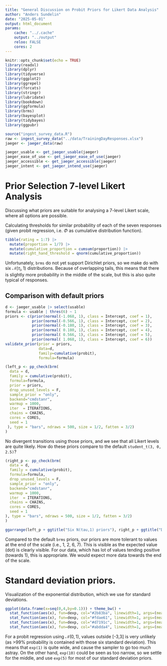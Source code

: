 ```yaml
---
title: "General Discussion on Probit Priors for Likert Data Analysis"
author: "Anders Sundelin"
date: "2025-05-01"
output: html_document
params: 
    cache: "../.cache"
    output: "../output"
    reloo: FALSE
    cores: 2
---
```


```r
knitr::opts_chunk$set(echo = TRUE)
library(readxl)
library(dplyr)
library(tidyverse)
library(ggplot2)
library(ggrepel)
library(forcats)
library(stringr)
library(lubridate)
library(bookdown)
library(ggformula)
library(brms)
library(bayesplot)
library(tidybayes)
library(ggpubr)
```

```r
source("ingest_survey_data.R")
raw <- ingest_survey_data("../data/TrainingDayResponses.xlsx")
jaeger <- jaeger_data(raw) 
```
```r
jaeger_usable <- get_jaeger_usable(jaeger)
jaeger_ease_of_use <- get_jaeger_ease_of_use(jaeger)
jaeger_accessible <- get_jaeger_accessible(jaeger)
jaeger_intent <- get_jaeger_intend_use(jaeger)
```

# Prior Selection 7-level Likert Analysis

Discussing what priors are suitable for analysing a 7-level Likert scale, where all options are possible.

Calculating thresholds for similar probability of each of the seven responses (given probit regression, i.e. $\Phi$ as cumulative distribution function).
```r
tibble(rating = 1:7) |>
  mutate(proportion = 1/7) |>
  mutate(cumulative_proportion = cumsum(proportion)) |>
  mutate(right_hand_threshold = qnorm(cumulative_proportion))
```

Unfortunately, `brms` do not yet support Dirichlet priors, so we make do with six $\mathcal{N}(\tau_i, 1)$ distributions.
Because of overlapping tails, this means that there is slightly more probability in the middle of the scale, but this is also quite typical of responses.

## Comparison with default priors

```r
d <- jaeger_usable |> select(usable)
formula <- usable | thres(6) ~ 1
priors <- c(prior(normal(-1.068, 1), class = Intercept, coef = 1),
            prior(normal(-0.566, 1), class = Intercept, coef = 2),
            prior(normal(-0.180, 1), class = Intercept, coef = 3),
            prior(normal( 0.180, 1), class = Intercept, coef = 4),
            prior(normal( 0.566, 1), class = Intercept, coef = 5),
            prior(normal( 1.068, 1), class = Intercept, coef = 6))
validate_prior(prior = priors,
               data=d, 
               family=cumulative(probit),
               formula=formula)
```

```r
(left_p <- pp_check(brm(
  data = d,
  family = cumulative(probit),
  formula=formula,
  prior = priors,
  drop_unused_levels = F,
  sample_prior = "only",
  backend="cmdstanr",
  warmup = 1000,
  iter  = ITERATIONS,    
  chains = CHAINS,  
  cores = CORES,
  seed = 1
 ), type = "bars", ndraws = 500, size = 1/2, fatten = 3/2)
)
```

No divergent transitions using those priors, and we see that all Likert levels are quite likely.
How do these priors compare to the default `student_t(3, 0, 2.5)`?

```r
(right_p <- pp_check(brm(
  data = d,
  family = cumulative(probit),
  formula=formula,
  drop_unused_levels = F,
  sample_prior = "only",
  backend="cmdstanr",
  warmup = 1000, 
  iter  = ITERATIONS,    
  chains = CHAINS,
  cores = CORES,
  seed = 1
), type = "bars", ndraws = 500, size = 1/2, fatten = 3/2)
)
```

```r
ggarrange(left_p + ggtitle("Six N(tau,1) priors"), right_p + ggtitle("Default prior, Student_t(3, 0, 2.5)"), ncol=2, widths=c(1,1))
```


Compared to the default `brms` priors, our priors are more tolerant to values at the end of the scale (i.e., 1, 2, 6, 7).
This is visible as the expected value (dot) is clearly visible.
For our data, which has lot of values tending positive (towards 1), this is appropriate.
We would expect more data towards the end of the scale.

# Standard deviation priors.

Visualization of the exponential distribution, which we use for standard deviations.

```r
ggplot(data.frame(x=seq(0,4,by=0.1))) + theme_bw() +
  stat_function(aes(x), fun=dexp, col="#2b83ba", linewidth=1, args=(mean=1)) +
  stat_function(aes(x), fun=dexp, col="#fdae61", linewidth=1, args=(mean=2)) + 
  stat_function(aes(x), fun=dexp, col="#d7191c", linewidth=1, args=(mean=5)) + 
  stat_function(aes(x), fun=dexp, col="#abdda4", linewidth=1, args=(mean=10)) 
```

For a probit regression using $\mathcal{N}(0, 1)$, values outside [-3,3] is very unlikely (as >99% probability is contained with those six standard deviation).
This means that `exp(1)` is quite wide, and cause the sampler to go too much astray.
On the other hand, `exp(10)` could be seen as too narrow, so we settle for the middle, and use `exp(5)` for most of our standard deviation priors.

